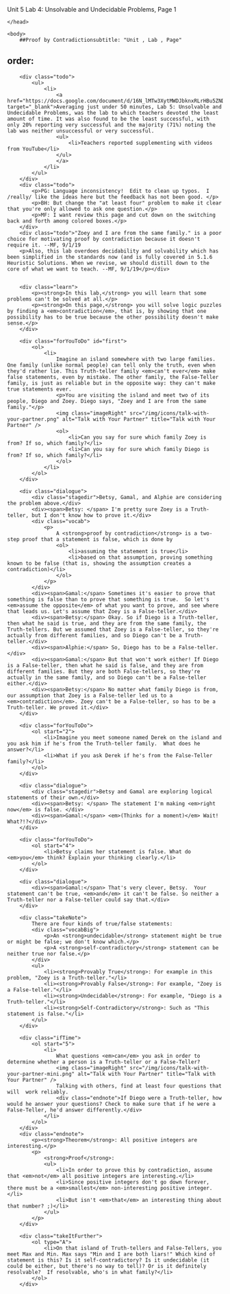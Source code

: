 Unit 5 Lab 4: Unsolvable and Undecidable Problems, Page 1</title>
	</head>

	<body>
		##Proof by Contradictionsubtitle: "Unit , Lab , Page"
order:
---
        <div class="todo">
            <ul>
                <li>
                    <a href="https://docs.google.com/document/d/16N_lMTw3XytMWDJbknxRLrHBu5ZNDi0b5MJ8PJit7OE/edit" target="_blank">Averaging just under 50 minutes, Lab 5: Unsolvable and Undecidable Problems, was the lab to which teachers devoted the least amount of time. It was also found to be the least successful, with only 20% reporting very successful and the majority (71%) noting the lab was neither unsuccessful or very successful.
                    <ul>
                        <li>Teachers reported supplementing with videos from YouTube</li>
                    </ul>
                    </a>
                </li>
            </ul>
        </div>
        <div class="todo">
            <p>PG: Language inconsistency!  Edit to clean up typos.  I /really/ like the ideas here but the feedback has not been good. </p>
            <p>BH: But change the "at least four" problem to make it clear that you're only allowed to ask one question.</p>
            <p>MF: I want review this page and cut down on the switching back and forth among colored boxes.</p>
        </div>
        <div class="todo">"Zoey and I are from the same family." is a poor choice for motivating proof by contradiction because it doesn't require it. --MF, 9/1/19
        <p>Also, this lab overdoes decidability and solvability which has been simplified in the standards now (and is fully covered in 5.1.6 Heuristic Solutions. When we revise, we should distill down to the core of what we want to teach. --MF, 9/1/19</p></div>
        
        
        <div class="learn">
            <p><strong>In this lab,</strong> you will learn that some problems can't be solved at all.</p>
            <p><strong>On this page,</strong> you will solve logic puzzles by finding a <em>contradiction</em>, that is, by showing that one possibility has to be true because the other possibility doesn't make sense.</p>
        </div>
        		
        <div class="forYouToDo" id="first">
            <ol>
				<li>
					Imagine an island somewhere with two large families. One family (unlike normal people) can tell only the truth, even when they'd rather lie. This Truth-teller family <em>can't ever</em> make false statements, even by mistake. The other family, the False-Teller family, is just as reliable but in the opposite way: they can't make true statements ever.
                    <p>You are visiting the island and meet two of its people, Diego and Zoey. Diego says, "Zoey and I are from the same family."</p> 
                    <img class="imageRight" src="/img/icons/talk-with-your-partner.png" alt="Talk with Your Partner" title="Talk with Your Partner" />
					<ol>
                        <li>Can you say for sure which family Zoey is from? If so, which family?</li>
                        <li>Can you say for sure which family Diego is from? If so, which family?</li>
                    </ol>
                </li>
            </ol>
        </div>
        
        <div class="dialogue">
			<div class="stagedir">Betsy, Gamal, and Alphie are considering the problem above.</div>
			<div><span>Betsy: </span> I'm pretty sure Zoey is a Truth-teller, but I don't know how to prove it.</div>
            <div class="vocab">
            	<p>
                    A <strong>proof by contradiction</strong> is a two-step proof that a statement is false, which is done by
                    <ol>
                        <li>assuming the statement is true</li>
                        <li>based on that assumption, proving something known to be false (that is, showing the assumption creates a contradiction)</li>
                    </ol>
                </p>
            </div>
            <div><span>Gamal:</span> Sometimes it's easier to prove that something is false than to prove that something is true.  So let's <em>assume the opposite</em> of what you want to prove, and see where that leads us. Let's assume that Zoey is a False-teller.</div>
            <div><span>Betsy:</span> Okay. So if Diego is a Truth-teller, then what he said is true, and they are from the same family, the Truth-tellers. But we assumed that Zoey is a False-teller, so they're actually from different families, and so Diego can't be a Truth-teller.</div>
            <div><span>Alphie:</span> So, Diego has to be a False-teller.</div>
            <div><span>Gamal:</span> But that won't work either! If Diego is a False-teller, then what he said is false, and they are from different families. But they are both False-tellers, so they're actually in the same family, and so Diego can't be a False-teller either.</div>
            <div><span>Betsy:</span> No matter what family Diego is from, our assumption that Zoey is a False-teller led us to a <em>contradiction</em>. Zoey can't be a False-teller, so has to be a Truth-teller. We proved it.</div>
        </div>
        
		<div class="forYouToDo"> 
			<ol start="2"> 
            	<li>Imagine you meet someone named Derek on the island and you ask him if he's from the Truth-teller family.  What does he answer?</li>
                <li>What if you ask Derek if he's from the False-Teller family?</li>
            </ol>
		</div>

        <div class="dialogue">
			<div class="stagedir">Betsy and Gamal are exploring logical statements of their own.</div>
            <div><span>Betsy: </span> The statement I'm making <em>right now</em> is false. </div>
            <div><span>Gamal:</span> <em>(Thinks for a moment)</em> Wait! What?!?</div>
        </div>
        
        <div class="forYouToDo">
            <ol start="4">
                <li>Betsy claims her statement is false. What do <em>you</em> think? Explain your thinking clearly.</li>
            </ol>
        </div>

        <div class="dialogue">
            <div><span>Gamal:</span> That's very clever, Betsy.  Your statement can't be true, <em>and</em> it can't be false. So neither a Truth-teller nor a False-teller could say that.</div>
        </div>
        
        <div class="takeNote">
            There are four kinds of true/false statements:
            <div class="vocabBig">
            	<p>An <strong>undecidable</strong> statement might be true or might be false; we don't know which.</p>
                <p>A <strong>self-contradictory</strong> statement can be neither true nor false.</p>
            </div>
            <ul>
                <li><strong>Provably True</strong>: For example in this problem, "Zoey is a Truth-teller."</li>
                <li><strong>Provably False</strong>: For example, "Zoey is a False-teller."</li>
                <li><strong>Undecidable</strong>: For example, "Diego is a Truth-teller."</li>
                <li><strong>Self-Contradictory</strong>: Such as "This statement is false."</li>
            </ul>
        </div>

        <div class="ifTime">
        	<ol start="5">
                <li>
                	What questions <em>can</em> you ask in order to determine whether a person is a Truth-teller or a False-Teller?
                    <img class="imageRight" src="/img/icons/talk-with-your-partner-mini.png" alt="Talk with Your Partner" title="Talk with Your Partner" />
                    Talking with others, find at least four questions that will  work reliably.
                    <div class="endnote">If Diego were a Truth-teller, how would he answer your questions? Check to make sure that if he were a False-Teller, he'd answer differently.</div>
  				</li>
        	</ol>
        </div>
        <div class="endnote">
            <p><strong>Theorem</strong>: All positive integers are interesting.</p>
            <p>
                <strong>Proof</strong>:
                <ul>
                    <li>In order to prove this by contradiction, assume that <em>not</em> all positive integers are interesting.</li>
                    <li>Since positive integers don't go down forever, there must be a <em>smallest</em> non-interesting positive integer.</li>
                    <li>But isn't <em>that</em> an interesting thing about that number? ;)</li>
                </ul>
            </p>
        </div>

		<div class="takeItFurther">
            <ol type="A">
				<li>On that island of Truth-tellers and False-Tellers, you meet Max and Min. Max says "Min and I are both liars!" Which kind of statement is this? Is it self-contradictory? Is it undecidable (it could be either, but there's no way to tell)? Or is it definitely resolvable?  If resolvable, who's in what family?</li>
            </ol>		
        </div>
        
    

